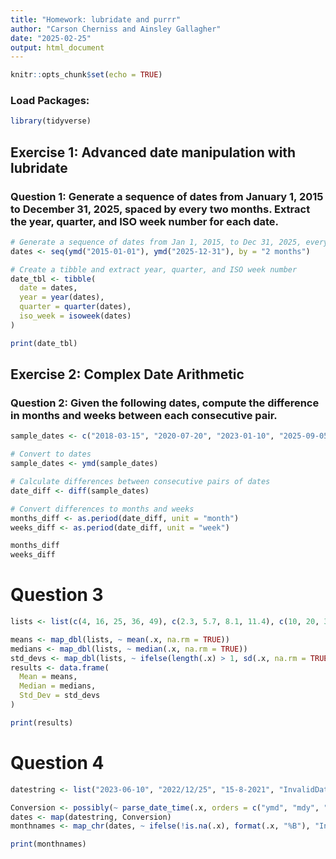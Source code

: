 ```yaml
---
title: "Homework: lubridate and purrr"
author: "Carson Cherniss and Ainsley Gallagher"
date: "2025-02-25"
output: html_document
---
```

```r
knitr::opts_chunk$set(echo = TRUE)
```

### Load Packages: 
```r
library(tidyverse)
```

## Exercise 1: Advanced date manipulation with lubridate
### Question 1: Generate a sequence of dates from January 1, 2015 to December 31, 2025, spaced by every two months. Extract the year, quarter, and ISO week number for each date.
```r
# Generate a sequence of dates from Jan 1, 2015, to Dec 31, 2025, every two months
dates <- seq(ymd("2015-01-01"), ymd("2025-12-31"), by = "2 months")

# Create a tibble and extract year, quarter, and ISO week number
date_tbl <- tibble(
  date = dates,
  year = year(dates),
  quarter = quarter(dates),
  iso_week = isoweek(dates) 
)

print(date_tbl)
```

## Exercise 2: Complex Date Arithmetic
### Question 2: Given the following dates, compute the difference in months and weeks between each consecutive pair.
```r
sample_dates <- c("2018-03-15", "2020-07-20", "2023-01-10", "2025-09-05")

# Convert to dates
sample_dates <- ymd(sample_dates)

# Calculate differences between consecutive pairs of dates
date_diff <- diff(sample_dates)

# Convert differences to months and weeks
months_diff <- as.period(date_diff, unit = "month")
weeks_diff <- as.period(date_diff, unit = "week")

months_diff
weeks_diff
```

# Question 3
``` r
lists <- list(c(4, 16, 25, 36, 49), c(2.3, 5.7, 8.1, 11.4), c(10, 20, 30, 40, 50))

means <- map_dbl(lists, ~ mean(.x, na.rm = TRUE))
medians <- map_dbl(lists, ~ median(.x, na.rm = TRUE))
std_devs <- map_dbl(lists, ~ ifelse(length(.x) > 1, sd(.x, na.rm = TRUE), NA))
results <- data.frame(
  Mean = means,
  Median = medians,
  Std_Dev = std_devs
)

print(results)
```
# Question 4
```r
datestring <- list("2023-06-10", "2022/12/25", "15-8-2021", "InvalidDate")

Conversion <- possibly(~ parse_date_time(.x, orders = c("ymd", "mdy", "dmy")), otherwise = NA)
dates <- map(datestring, Conversion)
monthnames <- map_chr(dates, ~ ifelse(!is.na(.x), format(.x, "%B"), "Invalid"))

print(monthnames)
```
